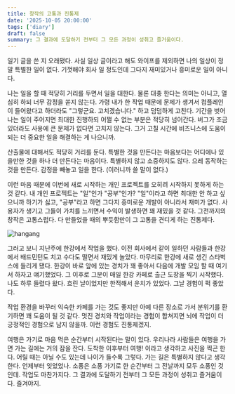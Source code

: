 ```yaml
---
title: 창작의 고통과 진통제
date: '2025-10-05 20:00:00'
tags: ['diary']
draft: false
summary: 그 결과에 도달하기 전부터 그 모든 과정이 성취고 즐거움이다.
---
```


일기 글을 쓴 지 오래됐다. 사실 일상 글이라고 해도 와이프를 제외하면 나의 일상이 정말 특별한 일이 없다. 기껏해야 회사 일 정도인데 그다지 재미있거나 흥미로운 일이 아니다.

나는 일을 할 때 적당히 거리를 두면서 일을 대한다. 물론 대충 한다는 의미는 아니고, 열심히 하되 너무 감정을 쏟지 않는다. 가령 내가 한 작업 때문에 문제가 생겨서 컴플레인이 들어왔다고 하더라도 "그렇군요. 고치겠습니다." 하고 덤덤하게 고친다. 기간을 벗어나는 일이 주어지면 최대한 진행하되 어쩔 수 없는 부분은 적당히 넘어간다. 버그가 조금 있더라도 사용에 큰 문제가 없다면 고치지 않는다. 그거 고칠 시간에 비즈니스에 도움이 되는 더 중요한 일을 해결하는 게 나으니까.

산출물에 대해서도 적당히 거리를 둔다. 특별한 것을 만든다는 마음보다는 어디에나 있을만한 것을 하나 더 만든다는 마음이다. 특별하지 않고 소중하지도 않다. 으레 동작하는 것을 만든다. 감정을 빼놓고 일을 한다. (이러니까 쓸 말이 없다.)

이런 마음 때문에 이번에 새로 시작하는 개인 프로젝트를 오히려 시작하지 못하게 하는 것 같다. 내 개인 프로젝트는 "일"인가 "공부"인가? "일"이라고 하면 최대한 안 하고 싶으니까 하기가 싫고, "공부"라고 하면 그다지 흥미로운 개발이 아니라서 재미가 없다. 사용자가 생기고 그들이 가치를 느끼면서 수익이 발생하면 꽤 재밌을 것 같다. 그전까지의 창작은 고통스럽다. 다 만들었을 때의 뿌듯함만이 그 고통을 견디게 하는 진통제다.

<Image alt="hangang" src="/static/images/hangang.jpg" width={1024} height={768} />

그러고 보니 지난주에 한강에서 작업을 했다. 이전 회사에서 같이 일하던 사람들과 한강에서 배드민턴도 치고 수다도 떨면서 재밌게 놀았다. 마무리로 한강에 새로 생긴 스타벅스에 들리게 됐다. 한강이 바로 앞에 있는 경치가 꽤 좋아서 다음에 개발 모임 할 때 여기서 하자고 얘기했었다. 그 이후로 그분이 매일 한강 카페로 출근 도장을 찍기 시작했다. 나도 하루 들렸다 왔다. 흐린 날이었지만 한적해서 운치가 있었다. 그날 경험이 퍽 좋았다.

작업 환경을 바꾸러 익숙한 카페를 가는 것도 좋지만 아예 다른 장소로 가서 분위기를 환기하면 꽤 도움이 될 것 같다. 멋진 경치와 작업이라는 경험이 합쳐지면 뇌에 작업이 더 긍정적인 경험으로 남지 않을까. 이런 경험도 진통제겠지.

여행은 가기로 마음 먹은 순간부터 시작된다는 말이 있다. 우리나라 사람들은 여행을 가면 가는 길에는 거의 잠을 잔다. 도착한 이후부터 여행! 이라고 생각하고 사진을 찍곤 한다. 어릴 때는 아닐 수도 있는데 나이가 들수록 그렇다. 가는 길은 특별하지 않다고 생각한다. 언제부터 잊었었나. 소풍은 소풍 가기로 한 순간부터 그 전날까지 모두 소풍인 것인데. 작업도 마찬가지다. 그 결과에 도달하기 전부터 그 모든 과정이 성취고 즐거움이다. 즐겨야지.
